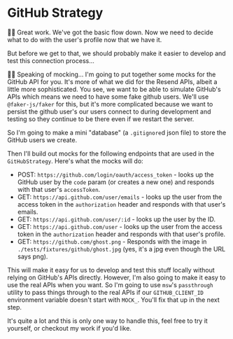# GitHub Strategy

👨‍💼 Great work. We've got the basic flow down. Now we need to decide what to do
with the user's profile now that we have it.

But before we get to that, we should probably make it easier to develop and test
this connection process...

🧝‍♂️ Speaking of mocking... I'm going to put together some mocks for the GitHub
API for you. It's more of what we did for the Resend APIs, albeit a little more
sophisticated. You see, we want to be able to simulate GitHub's APIs which means
we need to have some fake github users. We'll use `@faker-js/faker` for this,
but it's more complicated because we want to persist the github user's our users
connect to during development and testing so they continue to be there even if
we restart the server.

So I'm going to make a mini "database" (a `.gitignore`d json file) to store the
GitHub users we create.

Then I'll build out mocks for the following endpoints that are used in the
`GitHubStrategy`. Here's what the mocks will do:

- POST: `https://github.com/login/oauth/access_token` - looks up the GitHub user
  by the `code` param (or creates a new one) and responds with that user's
  `accessToken`.
- GET: `https://api.github.com/user/emails` - looks up the user from the access
  token in the `authorization` header and responds with that user's emails.
- GET: `https://api.github.com/user/:id` - looks up the user by the ID.
- GET: `https://api.github.com/user` - looks up the user from the access token
  in the `authorization` header and responds with that user's profile.
- GET: `https://github.com/ghost.png` - Responds with the image in
  `./tests/fixtures/github/ghost.jpg` (yes, it's a jpg even though the URL says
  png).

This will make it easy for us to develop and test this stuff locally without
relying on GitHub's APIs directly. However, I'm also going to make it easy to
use the real APIs when you want. So I'm going to use `msw`'s `passthrough`
utility to pass things through to the real APIs if our `GITHUB_CLIENT_ID`
environment variable doesn't start with `MOCK_`. You'll fix that up in the next
step.

It's quite a lot and this is only one way to handle this, feel free to try it
yourself, or <DiffLink>checkout my work</DiffLink> if you'd like.
